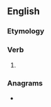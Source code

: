 ==English==

===Etymology===
{{suffix|en|spake|est|nocat=1}}

===Verb===
{{head|en|verb form|cat2=second-person singular forms}}

# {{en-archaic second-person singular past of|speak}}

===Anagrams===
* {{anagrams|en|a=aekpsst|speak'st}}